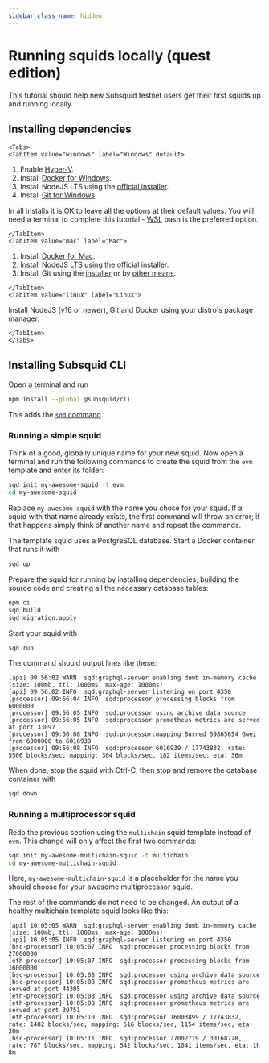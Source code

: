 ```yaml
---
sidebar_class_name: hidden
---
```



# Running squids locally (quest edition)

This tutorial should help new Subsquid testnet users get their first squids up and running locally.

## Installing dependencies

```mdx-code-block
<Tabs>
<TabItem value="windows" label="Windows" default>
```
1. Enable [Hyper-V](https://learn.microsoft.com/en-us/virtualization/hyper-v-on-windows/quick-start/enable-hyper-v).
2. Install [Docker for Windows](https://docs.docker.com/desktop/install/windows-install/).
3. Install NodeJS LTS using the [official installer](https://nodejs.org/en/download).
4. Install [Git for Windows](https://git-scm.com/download/win).

In all installs it is OK to leave all the options at their default values. You will need a terminal to complete this tutorial - [WSL](https://learn.microsoft.com/en-us/windows/wsl/install) bash is the preferred option.
```mdx-code-block
</TabItem>
<TabItem value="mac" label="Mac">
```
1. Install [Docker for Mac](https://docs.docker.com/desktop/install/mac-install/).
2. Install NodeJS LTS using the [official installer](https://nodejs.org/en/download).
3. Install Git using the [installer](https://sourceforge.net/projects/git-osx-installer/) or by [other means](https://git-scm.com/download/mac).
```mdx-code-block
</TabItem>
<TabItem value="linux" label="Linux">
```
Install NodeJS (v16 or newer), Git and Docker using your distro's package manager.
```mdx-code-block
</TabItem>
</Tabs>
```

## Installing Subsquid CLI

Open a terminal and run
```bash
npm install --global @subsquid/cli
```
This adds the [`sqd` command](/squid-cli).

### Running a simple squid

Think of a good, globally unique name for your new squid. Now open a terminal and run the following commands to create the squid from the `evm` template and enter its folder:
```bash
sqd init my-awesome-squid -t evm
cd my-awesome-squid
```
Replace `my-awesome-squid` with the name you chose for your squid. If a squid with that name already exists, the first command will throw an error; if that happens simply think of another name and repeat the commands.

The template squid uses a PostgreSQL database. Start a Docker container that runs it with
```bash
sqd up
```
Prepare the squid for running by installing dependencies, building the source code and creating all the necessary database tables:
```bash
npm ci
sqd build
sqd migration:apply
```
Start your squid with
```bash
sqd run .
```
The command should output lines like these:
```
[api] 09:56:02 WARN  sqd:graphql-server enabling dumb in-memory cache (size: 100mb, ttl: 1000ms, max-age: 1000ms)
[api] 09:56:02 INFO  sqd:graphql-server listening on port 4350
[processor] 09:56:04 INFO  sqd:processor processing blocks from 6000000
[processor] 09:56:05 INFO  sqd:processor using archive data source
[processor] 09:56:05 INFO  sqd:processor prometheus metrics are served at port 33097
[processor] 09:56:08 INFO  sqd:processor:mapping Burned 59865654 Gwei from 6000000 to 6016939
[processor] 09:56:08 INFO  sqd:processor 6016939 / 17743832, rate: 5506 blocks/sec, mapping: 304 blocks/sec, 182 items/sec, eta: 36m
```
When done, stop the squid with Ctrl-C, then stop and remove the database container with
```bash
sqd down
```

### Running a multiprocessor squid

Redo the previous section using the `multichain` squid template instead of `evm`. This change will only affect the first two commands:
```bash
sqd init my-awesome-multichain-squid -t multichain
cd my-awesome-multichain-squid
```
Here, `my-awesome-multichain-squid` is a placeholder for the name you should choose for your awesome multiprocessor squid.

The rest of the commands do not need to be changed. An output of a healthy multichain template squid looks like this:
```
[api] 10:05:05 WARN  sqd:graphql-server enabling dumb in-memory cache (size: 100mb, ttl: 1000ms, max-age: 1000ms)
[api] 10:05:05 INFO  sqd:graphql-server listening on port 4350
[bsc-processor] 10:05:07 INFO  sqd:processor processing blocks from 27000000
[eth-processor] 10:05:07 INFO  sqd:processor processing blocks from 16000000
[bsc-processor] 10:05:08 INFO  sqd:processor using archive data source
[bsc-processor] 10:05:08 INFO  sqd:processor prometheus metrics are served at port 44305
[eth-processor] 10:05:08 INFO  sqd:processor using archive data source
[eth-processor] 10:05:08 INFO  sqd:processor prometheus metrics are served at port 39751
[eth-processor] 10:05:10 INFO  sqd:processor 16003899 / 17743832, rate: 1482 blocks/sec, mapping: 616 blocks/sec, 1154 items/sec, eta: 20m
[bsc-processor] 10:05:11 INFO  sqd:processor 27002719 / 30168778, rate: 787 blocks/sec, mapping: 542 blocks/sec, 1041 items/sec, eta: 1h 8m
```
